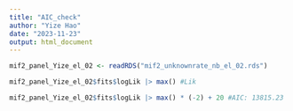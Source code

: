 ```yaml
---
title: "AIC_check"
author: "Yize Hao"
date: "2023-11-23"
output: html_document
---
```


```r
mif2_panel_Yize_el_02 <- readRDS("mif2_unknownrate_nb_el_02.rds")

mif2_panel_Yize_el_02$fits$logLik |> max() #Lik

mif2_panel_Yize_el_02$fits$logLik |> max() * (-2) + 20 #AIC: 13815.23
```